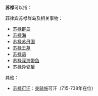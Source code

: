 '''苏禄'''可以指：

菲律宾苏禄群岛及相关事物：
* [[苏禄群岛|苏禄群岛]]
* [[苏禄海|苏禄海]]
* [[蘇祿蘇丹國|苏禄苏丹国]]
* [[苏禄王墓|苏禄王墓]]
* [[陶苏格语|苏禄语]]
* [[蘇祿深海帶魚|苏禄深海带鱼]]
* [[蘇祿異瓷蟹|苏禄异瓷蟹]]
其他：
* [[苏禄可汗|苏禄可汗]]：[[突騎施|突骑施]]可汗（715-738年在位）

{{disambig|苏禄|cat=二字消歧义}}